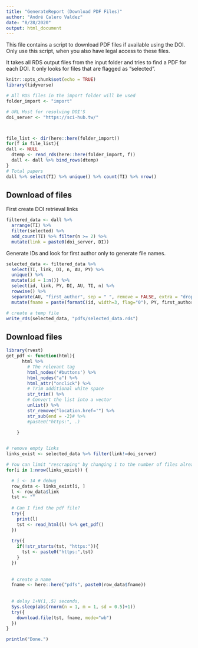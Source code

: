```yaml
---
title: "GenerateReport (Download PDF Files)"
author: "André Calero Valdez"
date: "8/28/2020"
output: html_document
---
```


This file contains a script to download PDF files if available using the DOI. Only use this script, when you also have legal access to these files.

It takes all RDS output files from the input folder and tries to find a PDF for each DOI.
It only looks for files that are flagged as "selected".

```r
knitr::opts_chunk$set(echo = TRUE)
library(tidyverse)

# All RDS files in the import folder will be used
folder_import <- "import"

# URL Host for resolving DOI'S
doi_server <- "https://sci-hub.tw/"



file_list <- dir(here::here(folder_import))
for(f in file_list){
dall <- NULL
  dtemp <- read_rds(here::here(folder_import, f))
  dall <- dall %>% bind_rows(dtemp)
}
# Total papers
dall %>% select(TI) %>% unique() %>% count(TI) %>% nrow()


```

## Download of files

First create DOI retrieval links
```r
filtered_data <- dall %>% 
  arrange(TI) %>% 
  filter(selected) %>% 
  add_count(TI) %>% filter(n >= 2) %>% 
  mutate(link = paste0(doi_server, DI))
```


Generate IDs and look for first author only to generate file names.
```r
selected_data <- filtered_data %>% 
  select(TI, link, DI, n, AU, PY) %>% 
  unique() %>% 
  mutate(id = 1:n()) %>% 
  select(id, link, PY, DI, AU, TI, n) %>% 
  rowwise() %>% 
  separate(AU, "first_author", sep = " ", remove = FALSE, extra = "drop") %>% 
  mutate(fname = paste(formatC(id, width=3, flag="0"), PY, first_author, TI, ".pdf", sep = "_"))

# create a temp file
write_rds(selected_data, "pdfs/selected_data.rds")
```



## Download files
```r
library(rvest)
get_pdf <- function(html){
      html %>% 
        # The relevant tag
        html_nodes('#buttons') %>%      
        html_nodes("a") %>% 
        html_attr("onclick") %>% 
        # Trim additional white space
        str_trim() %>%                       
        # Convert the list into a vector
        unlist() %>% 
        str_remove("location.href='") %>% 
        str_sub(end = -2)# %>% 
        #paste0("https:", .)
  
    }


# remove empty links
links_exist <- selected_data %>% filter(link!=doi_server)
```


```r

# You can limit "rescraping" by changing 1 to the number of files already there
for(i in 1:nrow(links_exist)) {

  # i <- 14 # debug
  row_data <- links_exist[i, ]
  l <- row_data$link
  tst <- ""
  
  # Can I find the pdf file?
  try({
    print(l)
    tst <- read_html(l) %>% get_pdf()  
  })
  
  try({
    if(!str_starts(tst, "https:")){
      tst <- paste0("https:",tst)
    }
  })
  
  
  # create a name
  fname <- here::here("pdfs", paste0(row_data$fname))
  
  
  # delay 1+N(1,.5) seconds, 
  Sys.sleep(abs(rnorm(n = 1, m = 1, sd = 0.5)+1))
  try({
    download.file(tst, fname, mode="wb")
  })
}

println("Done.")
```


